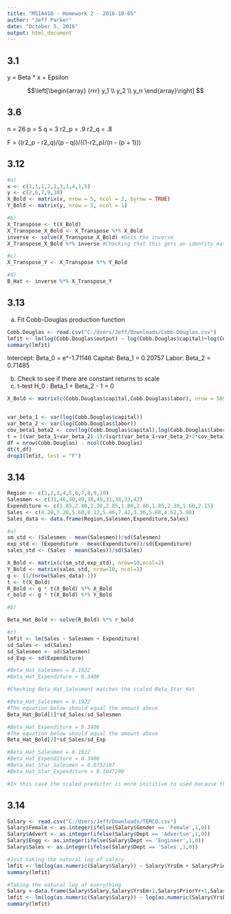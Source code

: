 ```yaml
---
title: "MSIA410 - Homework 2 - 2016-10-05"
author: "Jeff Parker"
date: "October 5, 2016"
output: html_document
---
```


## 3.1

y = Beta * x + Epsilon

$$\left[\begin{array}
{rrr}
y_1 \\
y_2 \\
y_n
\end{array}\right]
$$

## 3.6
n = 26
p = 5
q = 3
r2_p = .9
r2_q = .8

F = ((r2_p - r2_q)/(p - q))/((1-r2_p)/(n - (p + 1)))

## 3.12
```r
#a)
x <- c(1,1,1,2,1,3,1,4,1,5)
y <- c(2,6,7,9,10)
X_Bold <- matrix(x, nrow = 5, ncol = 2, byrow = TRUE)
Y_Bold <- matrix(y, nrow = 5, ncol = 1)

#b)
X_Transpose <- t(X_Bold)
X_Transpose_X_Bold <- X_Transpose %*% X_Bold
inverse <- solve(X_Transpose_X_Bold) #Gets the inverse
X_Transpose_X_Bold %*% inverse #Checking that this gets an identity matrix

#c)
X_Transpose_Y <- X_Transpose %*% Y_Bold

#d)
B_Hat <- inverse %*% X_Transpose_Y

```

## 3.13
a) Fit Cobb-Douglas production function

```r
Cobb.Douglas <- read.csv("C:/Users/Jeff/Downloads/Cobb-Douglas.csv")
lmfit <- lm(log(Cobb.Douglas$output) ~ log(Cobb.Douglas$capital)+log(Cobb.Douglas$labor))
summary(lmfit)
```
Intercept: Beta_0 = e^-1.71146
Capital: Beta_1 = 0.20757
Labor: Beta_2 = 0.71485

b) Check to see if there are constant returns to scale
  i) t-test 
  H_0 : Beta_1 + Beta_2 - 1 = 0
 
```r
X_Bold <- matrix(c(Cobb.Douglas$capital,Cobb.Douglas$labor), nrow = 569, ncol = 2)


var_beta_1 <- var(log(Cobb.Douglas$capital))
var_beta_2 <- var(log(Cobb.Douglas$labor))
cov_beta1_beta2 <- cov(log(Cobb.Douglas$capital),log(Cobb.Douglas$labor), use = 'everything', method = 'pearson')
t = ((var_beta_1+var_beta_2)-1)/(sqrt(var_beta_1+var_beta_2+2*cov_beta1_beta2))
df = nrow(Cobb.Douglas) - ncol(Cobb.Douglas)
dt(t,df)
drop1(lmfit, test = "F")

```  

## 3.14

```r
Region <- c(1,2,3,4,5,6,7,8,9,10)
Salesmen <- c(31,46,40,49,38,49,31,38,33,42)
Expenditure <- c(1.85,2.80,2.20,2.85,1.80,2.80,1.85,2.30,1.60,2.15)
Sales <- c(4.20,7.28,5.60,8.12,5.46,7.42,3.36,5.88,4.62,5.88)
Sales_data <- data.frame(Region,Salesmen,Expenditure,Sales)

#a)
sm_std <- (Salesmen - mean(Salesmen))/sd(Salesmen)
exp_std <- (Expenditure - mean(Expenditure))/sd(Expenditure)
sales_std <- (Sales - mean(Sales))/sd(Sales)

X_Bold <- matrix(c(sm_std,exp_std), nrow=10,ncol=2)
Y_Bold <- matrix(sales_std, nrow=10, ncol=1)
g <- (1/(nrow(Sales_data)-1))
t <- t(X_Bold)
R_Bold <- g * t(X_Bold) %*% X_Bold
r_bold <- g * t(X_Bold) %*% Y_Bold

#b)

Beta_Hat_Bold <- solve(R_Bold) %*% r_bold

#c)
lmfit <- lm(Sales ~ Salesmen + Expenditure)
sd_Sales <- sd(Sales)
sd_Salesmen <- sd(Salesmen)
sd_Exp <- sd(Expenditure)

#Beta_Hat_Salesmen = 0.1922
#Beta_Hat_Expenditure = 0.3406 

#Checking Beta_Hat_Salesment matches the scaled Beta_Star_Hat

#Beta_Hat_Salesmen = 0.1922
#The equation below should equal the amount above
Beta_Hat_Bold[1]*sd_Sales/sd_Salesmen

#Beta_Hat_Expenditure = 0.3406 
#The equation below should equal the amount above
Beta_Hat_Bold[2]*sd_Sales/sd_Exp

#Beta_Hat_Salesmen = 0.1922
#Beta_Hat_Expenditure = 0.3406 
#Beta_Hat_Star_Salesmen = 0.8752107
#Beta_Hat_Star_Expenditure = 0.1047290

#In this case the scaled predictor is more inititive to used because the variables have different scales. Looking just at the Beta's one might think that expenditure has more effect on sales when in fact it is just a percent change in the expenditure that has that effect. The number of salesmen have a much higher effect in sales.
```  

## 3.14

```r
Salary <- read.csv("C:/Users/Jeff/Downloads/TEMCO.csv")
Salary$Female <- as.integer(ifelse(Salary$Gender == 'Female',1,0))
Salary$Advert <- as.integer(ifelse(Salary$Dept == 'Advertse',1,0))
Salary$Engg <- as.integer(ifelse(Salary$Dept == 'Engineer',1,0))
Salary$Sales <- as.integer(ifelse(Salary$Dept == 'Sales',1,0))

#Just taking the natural log of salary
lmfit <- lm(log(as.numeric(Salary$Salary)) ~ Salary$YrsEm + Salary$PriorYr + Salary$Education + Salary$Super + Salary$Female + Salary$Advert + Salary$Engg + Salary$Sales)
summary(lmfit)

#Taking the natural log of everything
Salary <-data.frame(Salary$Salary,Salary$YrsEm+1,Salary$PriorYr+1,Salary$Education+1,Salary$Super+1,Salary$Female+1,Salary$Advert+1,Salary$Engg+1,Salary$Sales+1)
lmfit <- lm(log(as.numeric(Salary$Salary)) ~ log(as.numeric(Salary$YrsEm)) + log(as.numeric(Salary$PriorYr)) + log(as.numeric(Salary$Education)) + log(as.numeric(Salary$Super)) + log(as.numeric(Salary$Female)) + log(as.numeric(Salary$Advert)) + log(as.numeric(Salary$Engg)) + log(as.numeric(Salary$Sales)), )
summary(lmfit)


``` 
